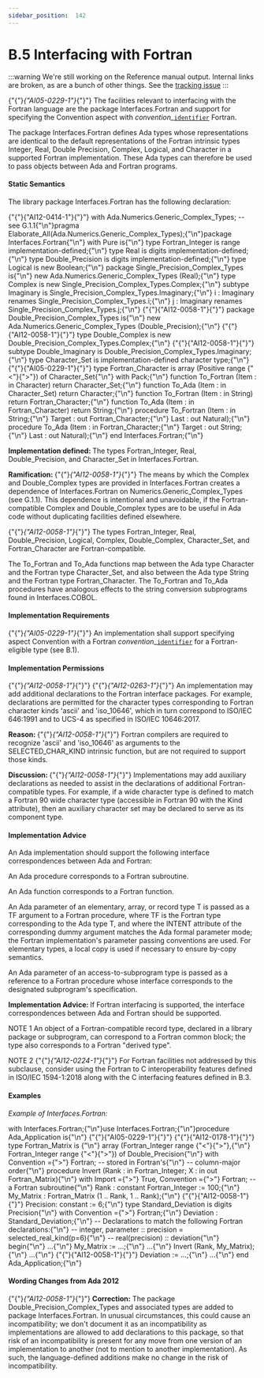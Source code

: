 ---
sidebar_position:  142
---

# B.5  Interfacing with Fortran

:::warning
We're still working on the Reference manual output.  Internal links are broken,
as are a bunch of other things.
See the [tracking issue](https://github.com/ada-lang-io/ada-lang-io/issues/20)
:::


<p>{"{"}<em>{"AI05-0229-1"}</em>{"}"} The facilities relevant to interfacing with the Fortran language are the package Interfaces.Fortran and support for specifying the Convention aspect with <em>convention_</em><code><a href="./AA-2.3#S0002">identifier</a></code> Fortran.</p>
<p>The package Interfaces.Fortran defines Ada types whose representations are identical to the default representations of the Fortran intrinsic types Integer, Real, Double Precision, Complex, Logical, and Character in a supported Fortran implementation. These Ada types can therefore be used to pass objects between Ada and Fortran programs. </p>

#### Static Semantics

<p>The library package Interfaces.Fortran has the following declaration: </p>
<CodeBlock>
{"{"}{"AI12-0414-1"}{"}"} with Ada.Numerics.Generic_Complex_Types;  -- see G.1.1{"\n"}pragma Elaborate_All(Ada.Numerics.Generic_Complex_Types);{"\n"}package Interfaces.Fortran{"\n"}   with Pure is{"\n"}
</CodeBlock>

<CodeBlock>
   type Fortran_Integer is range implementation-defined;{"\n"}
</CodeBlock>

<CodeBlock>
   type Real             is digits implementation-defined;{"\n"}   type Double_Precision is digits implementation-defined;{"\n"}
</CodeBlock>

<CodeBlock>
   type Logical is new Boolean;{"\n"}
</CodeBlock>

<CodeBlock>
   package Single_Precision_Complex_Types is{"\n"}      new Ada.Numerics.Generic_Complex_Types (Real);{"\n"}
</CodeBlock>

<CodeBlock>
   type Complex is new Single_Precision_Complex_Types.Complex;{"\n"}
</CodeBlock>

<CodeBlock>
   subtype Imaginary is Single_Precision_Complex_Types.Imaginary;{"\n"}   i : Imaginary renames Single_Precision_Complex_Types.i;{"\n"}   j : Imaginary renames Single_Precision_Complex_Types.j;{"\n"}
</CodeBlock>

<CodeBlock>
{"{"}{"AI12-0058-1"}{"}"}    package Double_Precision_Complex_Types is{"\n"}      new Ada.Numerics.Generic_Complex_Types (Double_Precision);{"\n"}
</CodeBlock>

<CodeBlock>
{"{"}{"AI12-0058-1"}{"}"}    type Double_Complex is new Double_Precision_Complex_Types.Complex;{"\n"}
</CodeBlock>

<CodeBlock>
{"{"}{"AI12-0058-1"}{"}"}    subtype Double_Imaginary is Double_Precision_Complex_Types.Imaginary;{"\n"}
</CodeBlock>

<CodeBlock>
   type Character_Set is implementation-defined character type;{"\n"}
</CodeBlock>

<CodeBlock>
{"{"}{"AI05-0229-1"}{"}"}    type Fortran_Character is array (Positive range {"<"}{">"}) of Character_Set{"\n"}      with Pack;{"\n"}
</CodeBlock>

<CodeBlock>
   function To_Fortran (Item : in Character) return Character_Set;{"\n"}   function To_Ada (Item : in Character_Set) return Character;{"\n"}
</CodeBlock>

<CodeBlock>
   function To_Fortran (Item : in String) return Fortran_Character;{"\n"}   function To_Ada     (Item : in Fortran_Character) return String;{"\n"}
</CodeBlock>

<CodeBlock>
   procedure To_Fortran (Item       : in String;{"\n"}                         Target     : out Fortran_Character;{"\n"}                         Last       : out Natural);{"\n"}
</CodeBlock>

<CodeBlock>
   procedure To_Ada (Item     : in Fortran_Character;{"\n"}                     Target   : out String;{"\n"}                     Last     : out Natural);{"\n"}
</CodeBlock>

<CodeBlock>
end Interfaces.Fortran;{"\n"}
</CodeBlock>

<p><strong>Implementation defined: </strong>The types Fortran_Integer, Real, Double_Precision, and Character_Set in Interfaces.Fortran.</p>
<p><strong>Ramification: </strong>{"{"}<em>{"AI12-0058-1"}</em>{"}"} The means by which the Complex and Double_Complex types are provided in Interfaces.Fortran creates a dependence of Interfaces.Fortran on Numerics.Generic_Complex_Types (see G.1.1). This dependence is intentional and unavoidable, if the Fortran-compatible Complex and Double_Complex types are to be useful in Ada code without duplicating facilities defined elsewhere. </p>
<p>{"{"}<em>{"AI12-0058-1"}</em>{"}"} The types Fortran_Integer, Real, Double_Precision, Logical, Complex, Double_Complex, Character_Set, and Fortran_Character are Fortran-compatible.</p>
<p>The To_Fortran and To_Ada functions map between the Ada type Character and the Fortran type Character_Set, and also between the Ada type String and the Fortran type Fortran_Character. The To_Fortran and To_Ada procedures have analogous effects to the string conversion subprograms found in Interfaces.COBOL. </p>

#### Implementation Requirements

<p>{"{"}<em>{"AI05-0229-1"}</em>{"}"} An implementation shall support specifying aspect Convention with a Fortran <em>convention</em>_<code><a href="./AA-2.3#S0002">identifier</a></code> for a Fortran-eligible type (see B.1). </p>

#### Implementation Permissions

<p>{"{"}<em>{"AI12-0058-1"}</em>{"}"} {"{"}<em>{"AI12-0263-1"}</em>{"}"} An implementation may add additional declarations to the Fortran interface packages. For example, declarations are permitted for the character types corresponding to Fortran character kinds 'ascii' and 'iso_10646', which in turn correspond to ISO/IEC 646:1991 and to UCS-4 as specified in ISO/IEC 10646:2017. </p>
<p><strong>Reason: </strong>{"{"}<em>{"AI12-0058-1"}</em>{"}"} Fortran compilers are required to recognize 'ascii' and 'iso_10646' as arguments to the SELECTED_CHAR_KIND intrinsic function, but are not required to support those kinds. </p>
<p><strong>Discussion: </strong>{"{"}<em>{"AI12-0058-1"}</em>{"}"} Implementations may add auxiliary declarations as needed to assist in the declarations of additional Fortran-compatible types. For example,  if a wide character type is defined to match a Fortran 90 wide character type (accessible in Fortran 90 with the Kind attribute), then an auxiliary character set may be declared to serve as its component type. </p>

#### Implementation Advice

<p>An Ada implementation should support the following interface correspondences between Ada and Fortran: </p>
<p>An Ada procedure corresponds to a Fortran subroutine.</p>
<p>An Ada function corresponds to a Fortran function.</p>
<p>An Ada parameter of an elementary, array, or record type T is passed as a TF argument to a Fortran procedure, where TF is the Fortran type corresponding to the Ada type T, and where the INTENT attribute of the corresponding dummy argument matches the Ada formal parameter mode; the Fortran implementation's parameter passing conventions are used. For elementary types, a local copy is used if necessary to ensure by-copy semantics.</p>
<p>An Ada parameter of an access-to-subprogram type is passed as a reference to a Fortran procedure whose interface corresponds to the designated subprogram's specification. </p>
<p><strong>Implementation Advice: </strong>If Fortran interfacing is supported, the interface correspondences between Ada and Fortran should be supported.</p>
<p>NOTE 1   An object of a Fortran-compatible record type, declared in a library package or subprogram, can correspond to a Fortran common block; the type also corresponds to a Fortran "derived type".</p>
<p>NOTE 2   {"{"}<em>{"AI12-0224-1"}</em>{"}"} For Fortran facilities not addressed by this subclause, consider using the Fortran to C interoperability features defined in ISO/IEC 1594-1:2018 along with the C interfacing features defined in B.3.</p>

#### Examples

<p><em>Example of Interfaces.Fortran:</em> </p>
<CodeBlock>
with Interfaces.Fortran;{"\n"}use Interfaces.Fortran;{"\n"}procedure Ada_Application is{"\n"}
</CodeBlock>

<CodeBlock>
{"{"}{"AI05-0229-1"}{"}"} {"{"}{"AI12-0178-1"}{"}"}    type Fortran_Matrix is {"\n"}      array (Fortran_Integer range {"<"}{">"},{"\n"}             Fortran_Integer range {"<"}{">"}) of Double_Precision{"\n"}      with Convention ={">"} Fortran;                  -- stored in Fortran's{"\n"}                                                   -- column-major order{"\n"}   procedure Invert (Rank : in Fortran_Integer; X : in out Fortran_Matrix){"\n"}      with Import ={">"} True, Convention ={">"} Fortran; -- a Fortran subroutine{"\n"}
</CodeBlock>

<CodeBlock>
   Rank      : constant Fortran_Integer := 100;{"\n"}   My_Matrix : Fortran_Matrix (1 .. Rank, 1 .. Rank);{"\n"}
</CodeBlock>

<CodeBlock>
{"{"}{"AI12-0058-1"}{"}"}    Precision: constant := 6;{"\n"}   type Standard_Deviation is digits Precision{"\n"}      with Convention ={">"} Fortran;{"\n"}   Deviation : Standard_Deviation;{"\n"}      -- Declarations to match the following Fortran declarations:{"\n"}      --   integer, parameter :: precision = selected_real_kind(p=6){"\n"}      --   real(precision) :: deviation{"\n"}
</CodeBlock>

<CodeBlock>
begin{"\n"}
</CodeBlock>

<CodeBlock>
   ...{"\n"}   My_Matrix := ...;{"\n"}   ...{"\n"}   Invert (Rank, My_Matrix);{"\n"}   ...{"\n"}
</CodeBlock>

<CodeBlock>
{"{"}{"AI12-0058-1"}{"}"}    Deviation := ...;{"\n"}   ...{"\n"}
</CodeBlock>

<CodeBlock>
end Ada_Application;{"\n"}
</CodeBlock>


#### Wording Changes from Ada 2012

<p>{"{"}<em>{"AI12-0058-1"}</em>{"}"} <strong>Correction:</strong> The package Double_Precision_Complex_Types and associated types are added to package Interfaces.Fortran. In unusual circumstances, this could cause an incompatibility; we don't document it as an incompatibility as implementations are allowed to add declarations to this package, so that risk of an incompatibility is present for any move from one version of an implementation to another (not to mention to another implementation). As such, the language-defined additions make no change in the risk of incompatibility. </p>
